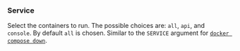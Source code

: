 ### Service

Select the containers to run.
The possible choices are: `all`, `api`, and `console`.
By default `all` is chosen.
Similar to the `SERVICE` argument for [`docker compose down`][docker compose logs].

[docker compose logs]: https://docs.docker.com/reference/cli/docker/compose/logs/
